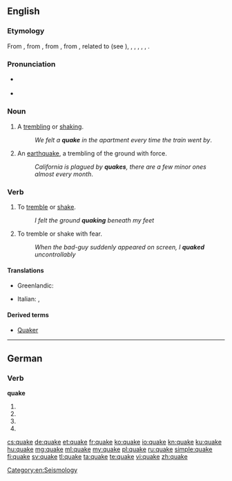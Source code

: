 ==English==

===Etymology===
From {{etyl|enm}} {{term|quaken|lang=enm}}, from {{etyl|ang}} {{term|cwacian||to quake, tremble, chatter|lang=ang}}, from {{etyl|gem-pro|en}} {{recons|kwakōnan||to shake, quiver, tremble|lang=gem-pro}}, from {{etyl|ine-pro|en}} {{recons|gʷog-||to shake, swing|lang=ine-pro}}, related to {{etyl|ang|-}} {{term|cweccan||to shake, swing, move, vibrate, shake off, give up|lang=ang}} (see {{l|en|quitch}}), {{etyl|frs|-}} {{term|kwakkelje||to flounder, limp|lang=frs}}, {{etyl|nl|-}} {{term|kwakkelen||to ail, be ailing|lang=nl}}, {{etyl|de|-}} {{term|Quackelei||chattering|lang=de}}, {{etyl|da|-}} {{term|kvakle||to bungle|lang=da}}, {{etyl|la|-}} {{term|vexo|vēxō|toss, shake violently, jostle, vex|lang=la}}, {{etyl|ga|-}} {{term|bogadh||a move, movement, shift, change|lang=ga}}.

===Pronunciation===
* {{a|GenAm}} {{IPA|/kweɪk/}}
* {{rhymes|eɪk}}

===Noun===
{{en-noun}}

# A [[tremble|trembling]] or [[shake|shaking]].
#: ''We felt a '''quake''' in the apartment every time the train went by''.
# An [[earthquake]], a trembling of the ground with force.
#: ''California is plagued by '''quakes''', there are a few minor ones almost every month''.

===Verb===
{{en-verb|quakes|quaking|'''[[quaked]]''' or (archaic) '''[[quoke]]''' or (obsolete) '''[[quook]]'''|'''[[quaked]]''' or (archaic) '''[[quoke]]''' or (obsolete) '''[[quook]]'''}}

# To [[tremble]] or [[shake]].
#: ''I felt the ground '''quaking''' beneath my feet''
# To tremble or shake with fear.
#: ''When the bad-guy suddenly appeared on screen, I '''quaked''' uncontrollably''

====Translations====
{{trans-top|tremble or shake}}
* Greenlandic: {{t-|kl|nuna sajuppoq}}
{{trans-mid}}
* Italian: {{t+|it|terremoto}}, {{t+|it|sisma|m}}
{{trans-bottom}}

====Derived terms====
* [[Quaker]]

[[Category:en:Seismology]]

----

==German==

===Verb===
'''quake'''

# {{de-verb form of|quaken|1|s|g}}
# {{de-verb form of|quaken|i|s}}
# {{de-verb form of|quaken|1|s|k1}}
# {{de-verb form of|quaken|3|s|k1}}

[[cs:quake]]
[[de:quake]]
[[et:quake]]
[[fr:quake]]
[[ko:quake]]
[[io:quake]]
[[kn:quake]]
[[ku:quake]]
[[hu:quake]]
[[mg:quake]]
[[ml:quake]]
[[my:quake]]
[[pl:quake]]
[[ru:quake]]
[[simple:quake]]
[[fi:quake]]
[[sv:quake]]
[[tl:quake]]
[[ta:quake]]
[[te:quake]]
[[vi:quake]]
[[zh:quake]]